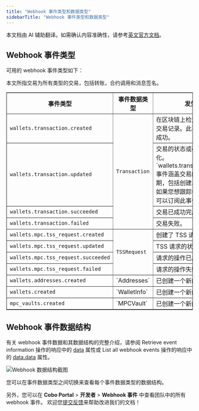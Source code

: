 ```yaml
---
title: "Webhook 事件类型和数据类型"
sidebarTitle: "Webhook 事件类型和数据类型"
---
```

<Note>本文档由 AI 辅助翻译。如需确认内容准确性，请参考[英文官方文档](https://www.cobo.com/developers/v2/guides/overview/introduction)。</Note>

## Webhook 事件类型

可用的 webhook 事件类型如下：

<Info>本文所指交易为所有类型的交易，包括转账，合约调用和消息签名。</Info>

<table border="1">
  <thead>
    <tr>
      <th>事件类型</th>
      <th>事件数据类型</th>
      <th>发生时间</th>
    </tr>
  </thead>
  <tbody>
    <tr>
      <td><code>wallets.transaction.created</code></td>
      <td rowspan="4"><code>Transaction</code></td>
      <td>在区块链上检测到交易，生成交易记录。此事件不表示交易成功。</td>
    </tr>
    <tr>
      <td><code>wallets.transaction.updated</code></td>
      <td>交易的状态或确认数量发生变化。<Note>`wallets.transaction.updated` 事件涵盖交易的整个生命周期，包括创建、完成和失败。如果您想跟踪每个状态变化，可以订阅此事件。</Note></td>
    </tr>
    <tr>
      <td><code>wallets.transaction.succeeded</code></td>
      <td>交易已成功完成。</td>
    </tr>
    <tr>
      <td><code>wallets.transaction.failed</code></td>
      <td>交易失败。</td>
    </tr>
    <tr>
      <td><code>wallets.mpc.tss_request.created</code></td>
      <td rowspan="4"><code>TSSRequest</code></td>
      <td>创建了 TSS 请求。</td>
    </tr>
    <tr>
      <td><code>wallets.mpc.tss_request.updated</code></td>
      <td>TSS 请求的状态发生变化。</td>
    </tr>
    <tr>
      <td><code>wallets.mpc.tss_request.succeeded</code></td>
      <td>请求的操作已成功完成。</td>
    </tr>
    <tr>
      <td><code>wallets.mpc.tss_request.failed</code></td>
      <td>请求的操作失败。</td>
    </tr>
    <tr>
      <td><code>wallets.addresses.created</code></td>
      <td>`Addresses`</td>
      <td>已创建一个新的钱包地址。</td>
    </tr>
    <tr>
      <td><code>wallets.created</code></td>
      <td>`WalletInfo`</td>
      <td>已创建一个新的钱包。</td>
    </tr>
    <tr>
      <td><code>mpc_vaults.created</code></td>
      <td>`MPCVault`</td>
      <td>已创建一个新的 MPC Vault。</td>
    </tr>
  </tbody>
</table>

## Webhook 事件数据结构
有关 webhook 事件数据和其数据结构的完整介绍，请参阅 Retrieve event information 操作的响应中的 [data](/v2/api-references/developers--webhooks/retrieve-event-information#response-data) 属性或 List all webhook events 操作的响应中的 [data.data](/v2/api-references/developers--webhooks/list-all-webhook-events#response-data-data) 属性。

<img src="/v2/images/guides/webhook_data_structure.png" className="screenshot_full_screen" alt="Webhook 数据结构截图" />

您可以在事件数据类型之间切换来查看每个事件数据类型的数据结构。

另外，您可以在 **Cobo Portal** > **开发者** > **Webhook 事件** 中查看团队中的所有 webhook 事件。
<Tip>欢迎您[提交反馈](https://forms.zohopublic.com/cobo/form/DocumentFeedbackForm/formperma/QvLOhxJv1_JMsJ-1dleZ8Itb_7rzN-LtgvsDdxosoVI)来帮助改进我们的文档！</Tip>